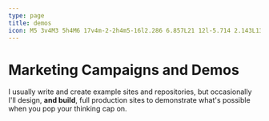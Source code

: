 ```yaml
---
type: page
title: demos
icon: M5 3v4M3 5h4M6 17v4m-2-2h4m5-16l2.286 6.857L21 12l-5.714 2.143L13 21l-2.286-6.857L5 12l5.714-2.143L13 3z
---
```



# Marketing Campaigns and Demos

I usually write and create example sites and repositories, but occasionally I'll design, **and build**, full production
sites to demonstrate what's possible when you pop your thinking cap on.

<AllDemos />
